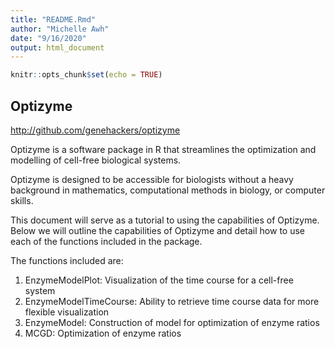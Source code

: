 ```yaml
---
title: "README.Rmd"
author: "Michelle Awh"
date: "9/16/2020"
output: html_document
---
```


```r
knitr::opts_chunk$set(echo = TRUE)
```

## Optizyme

 <http://github.com/genehackers/optizyme>

Optizyme is a software package in R that streamlines the optimization and modelling of cell-free biological systems.

Optizyme is designed to be accessible for biologists without a heavy background in mathematics, computational methods in biology, or computer skills.

This document will serve as a tutorial to using the capabilities of Optizyme. Below we will outline the capabilities of Optizyme and detail how to use each of the functions included in the package. 

The functions included are:

1. EnzymeModelPlot: Visualization of the time course for a cell-free system 
2. EnzymeModelTimeCourse: Ability to retrieve time course data for more flexible visualization
3. EnzymeModel: Construction of model for optimization of enzyme ratios
4. MCGD: Optimization of enzyme ratios 
